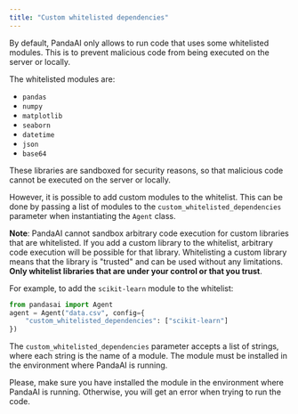 ```yaml
---
title: "Custom whitelisted dependencies"
---
```


By default, PandaAI only allows to run code that uses some whitelisted modules. This is to prevent malicious code from being executed on the server or locally.

The whitelisted modules are:

- `pandas`
- `numpy`
- `matplotlib`
- `seaborn`
- `datetime`
- `json`
- `base64`

These libraries are sandboxed for security reasons, so that malicious code cannot be executed on the server or locally.

However, it is possible to add custom modules to the whitelist. This can be done by passing a list of modules to the `custom_whitelisted_dependencies` parameter when instantiating the `Agent` class.

**Note**: PandaAI cannot sandbox arbitrary code execution for custom libraries that are whitelisted. If you add a custom library to the whitelist, arbitrary code execution will be possible for that library. Whitelisting a custom library means that the library is "trusted" and can be used without any limitations. **Only whitelist libraries that are under your control or that you trust**.

For example, to add the `scikit-learn` module to the whitelist:

```python
from pandasai import Agent
agent = Agent("data.csv", config={
    "custom_whitelisted_dependencies": ["scikit-learn"]
})
```

The `custom_whitelisted_dependencies` parameter accepts a list of strings, where each string is the name of a module. The module must be installed in the environment where PandaAI is running.

Please, make sure you have installed the module in the environment where PandaAI is running. Otherwise, you will get an error when trying to run the code.
